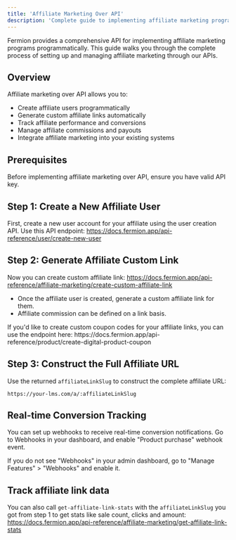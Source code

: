 ```yaml
---
title: 'Affiliate Marketing Over API'
description: 'Complete guide to implementing affiliate marketing programmatically using Fermion APIs'
---
```


Fermion provides a comprehensive API for implementing affiliate marketing programs programmatically. This guide walks you through the complete process of setting up and managing affiliate marketing through our APIs.

## Overview

Affiliate marketing over API allows you to:

-   Create affiliate users programmatically
-   Generate custom affiliate links automatically
-   Track affiliate performance and conversions
-   Manage affiliate commissions and payouts
-   Integrate affiliate marketing into your existing systems

## Prerequisites

Before implementing affiliate marketing over API, ensure you have valid API key.

## Step 1: Create a New Affiliate User

First, create a new user account for your affiliate using the user creation API. Use this API endpoint: https://docs.fermion.app/api-reference/user/create-new-user

## Step 2: Generate Affiliate Custom Link

Now you can create custom affiliate link: https://docs.fermion.app/api-reference/affiliate-marketing/create-custom-affiliate-link

-   Once the affiliate user is created, generate a custom affiliate link for them.
-   Affiliate commission can be defined on a link basis.

<Note>
	If you'd like to create custom coupon codes for your affiliate links, you
	can use the endpoint here:
	https://docs.fermion.app/api-reference/product/create-digital-product-coupon
</Note>

## Step 3: Construct the Full Affiliate URL

Use the returned `affiliateLinkSlug` to construct the complete affiliate URL:

```
https://your-lms.com/a/:affiliateLinkSlug
```

## Real-time Conversion Tracking

You can set up webhooks to receive real-time conversion notifications. Go to Webhooks in your dashboard, and enable "Product purchase" webhook event.

<Info>
	If you do not see "Webhooks" in your admin dashboard, go to "Manage
	Features" > "Webhooks" and enable it.
</Info>

## Track affiliate link data

You can also call `get-affiliate-link-stats` with the `affiliateLinkSlug` you got from step 1 to get stats like sale count, clicks and amount: https://docs.fermion.app/api-reference/affiliate-marketing/get-affiliate-link-stats
